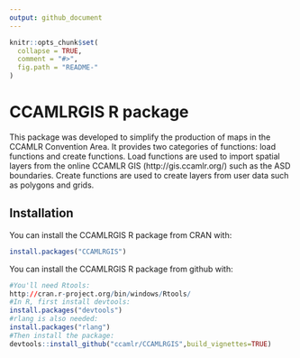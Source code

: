 ```yaml
---
output: github_document
---
```


<!-- README.md is generated from README.Rmd. Please edit that file -->

```r
knitr::opts_chunk$set(
  collapse = TRUE,
  comment = "#>",
  fig.path = "README-"
)
```

# CCAMLRGIS R package

This package was developed to simplify the production of maps in the CCAMLR Convention Area. It provides two categories of functions: load functions and create functions. Load functions are used to import spatial layers from the online CCAMLR GIS (http://gis.ccamlr.org/) such as the ASD boundaries. Create functions are used to create layers from user data such as polygons and grids.

## Installation

You can install the CCAMLRGIS R package from CRAN with:

```r
install.packages("CCAMLRGIS")
```

You can install the CCAMLRGIS R package from github with:

```r
#You'll need Rtools:
http://cran.r-project.org/bin/windows/Rtools/
#In R, first install devtools:
install.packages("devtools")
#rlang is also needed:
install.packages("rlang")
#Then install the package:
devtools::install_github("ccamlr/CCAMLRGIS",build_vignettes=TRUE)
```



